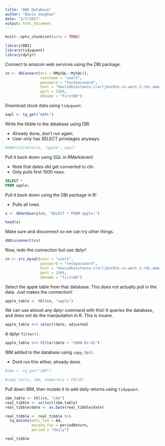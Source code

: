 ```yaml
---
title: "AWS Database"
author: "Davis Vaughan"
date: "2/7/2017"
output: html_document
---
```


```r
knitr::opts_chunk$set(echo = TRUE)

library(DBI)
library(tidyquant)
library(dplyr)
```

Connect to amazon web services using the DBI package.

```r
cn <- dbConnect(drv = RMySQL::MySQL(), 
                username = "user1", 
                password = "testpassword", 
                host = "davisdbinstance.crarljboc8to.us-west-2.rds.amazonaws.com", 
                port = 3306, 
                dbname = "firstdb")
```

Download stock data using `tidyquant`.

```r
aapl <- tq_get("AAPL")
```

Write the tibble to the database using DBI. 

- Already done, don't run again.
- User only has SELECT privelages anyways.


```r
#dbWriteTable(cn, "apple", aapl)
```

Pull it back down using SQL in RMarkdown! 

- Note that dates did get converted to chr.
- Only pulls first 1000 rows.

```sql
SELECT * 
FROM apple;
```

Pull it back down using the DBI package in R! 

- Pulls all rows.

```r
x <- dbGetQuery(cn, "SELECT * FROM apple;")

head(x)
```

Make sure and disconnect so we can try other things.

```r
dbDisconnect(cn)
```


Now, redo the connection but use dplyr!

```r
cn <- src_mysql(user = "user1", 
                password = "testpassword", 
                host = "davisdbinstance.crarljboc8to.us-west-2.rds.amazonaws.com", 
                port = 3306, 
                dbname = "firstdb")
```

Select the apple table from that database. This does not actually pull in the data. Just makes the connection!

```r
apple_table <- tbl(cn, "apple")
```

We can use almost any dplyr command with this! It queries the database, and does not do the manipulation in R. This is insane.

```r
apple_table %>% select(date, adjusted)
```

A dplyr `filter()`.

```r
apple_table %>% filter(date < "2008-01-01")
```

IBM added to the database using `copy_to()`. 

- Dont run this either, already done.

```r
#ibm <- tq_get("IBM")

#copy_to(cn, ibm, temporary = FALSE)
```

Pull down IBM, then mutate it to add daily returns using `tidyquant`.

```r
ibm_table <- tbl(cn, "ibm")
real_tibble <- collect(ibm_table)
real_tibble$date <- as.Date(real_tibble$date)

real_tibble <- real_tibble %>% 
  tq_mutate(ohlc_fun = Ad, 
            mutate_fun = periodReturn, 
            period = "daily")
```


```r
real_tibble
```

